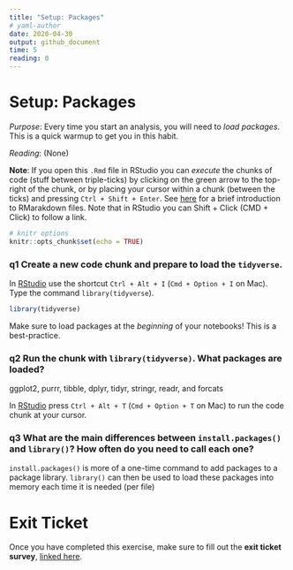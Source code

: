 ---
title: "Setup: Packages"
# yaml-author
date: 2020-04-30
output: github_document
time: 5
reading: 0
---

# Setup: Packages

*Purpose*: Every time you start an analysis, you will need to *load packages*.
This is a quick warmup to get you in this habit.

*Reading*: (None)

**Note**: If you open this `.Rmd` file in RStudio you can *execute* the chunks of code (stuff between triple-ticks) by clicking on the green arrow to the top-right of the chunk, or by placing your cursor within a chunk (between the ticks) and pressing `Ctrl + Shift + Enter`. See [here](https://rmarkdown.rstudio.com/authoring_quick_tour.html) for a brief introduction to RMarakdown files. Note that in RStudio you can Shift + Click (CMD + Click) to follow a link.

```{r setup, include=FALSE}
# knitr options
knitr::opts_chunk$set(echo = TRUE)
```

### __q1__ Create a new code chunk and prepare to load the `tidyverse`.

In [RStudio](https://bookdown.org/yihui/rmarkdown/r-code.html) use the shortcut
`Ctrl + Alt + I` (`Cmd + Option + I` on Mac). Type the command
`library(tidyverse`).
```{r}
library(tidyverse)
```


Make sure to load packages at the *beginning* of your notebooks! This is a
best-practice.

### __q2__ Run the chunk with `library(tidyverse)`. What packages are loaded?

ggplot2, purrr, tibble, dplyr, tidyr, stringr, readr, and forcats

In
[RStudio](https://support.rstudio.com/hc/en-us/articles/200711853-Keyboard-Shortcuts)
press `Ctrl + Alt + T` (`Cmd + Option + T` on Mac) to run the code chunk at your
cursor.


### __q3__ What are the main differences between `install.packages()` and `library()`? How often do you need to call each one?

`install.packages()` is more of a one-time command to add packages to a package library. `library()` can then be used to load these packages into memory each time it is needed (per file)

<!-- include-exit-ticket -->
# Exit Ticket
<!-- -------------------------------------------------- -->

Once you have completed this exercise, make sure to fill out the **exit ticket survey**, [linked here](https://docs.google.com/forms/d/e/1FAIpQLSeuq2LFIwWcm05e8-JU84A3irdEL7JkXhMq5Xtoalib36LFHw/viewform?usp=pp_url&entry.693978880=e-setup01-packages-assignment.Rmd).

